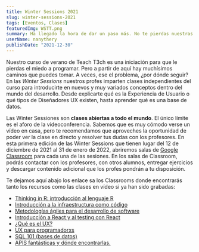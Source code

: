 ```yaml
---
title: Winter Sessions 2021
slug: winter-sessions-2021
tags: [Eventos, Clases]
featuredImg: WSTT.png
summary: Ha llegado la hora de dar un paso más. No te pierdas nuestras sesiones de temas diversos para dar un pasito más allá y aprender cosas nuevas. Desde bases de datos hasta experiencia de usuario.
userName: nanythery
publishDate: "2021-12-30"
---
```


Nuestro curso de verano de Teach T3ch es una iniciación para que le pierdas el miedo a programar. Pero a partir de aquí hay muchísimos caminos que puedes tomar.
A veces, ese el problema, ¿por dónde seguir? En las _Winter Sessions_ nuestros profes imparten clases independientes del curso para introducirte en nuevos y muy variados conceptos dentro del mundo del desarrollo. Desde explicarte qué es la Experiencia de Usuario o qué tipos de Diseñadores UX existen, hasta aprender qué es una base de datos.

Las Winter Sessiones son **clases abiertas a todo el mundo**. El único límite es el aforo de la videoconferencia.
Sabemos que es muy cómodo verse un vídeo en casa, pero te recomendamos que aproveches la oportunidad de poder ver la clase en directo y resolver tus dudas con los profesores.
En esta primera edición de las Winter Sessions que tienen lugar del 12 de diciembre de 2021 al 31 de enero de 2022, abriremos salas de [Google Classroom](https://classroom.google.com) para cada una de las sesiones.
En los salas de Classroom, podrás contactar con los profesores, con otros alumnos, entregar ejercicios y descargar contenido adicional que los profes pondrán a tu disposición.

<CustomImage src="/img/posts/Calendario.png" />

Te dejamos aquí abajo los enlace sa los Classrooms donde encontrarás tanto los recursos como las clases en vídeo si ya han sido grabadas:

- [Thinking in R: introducción al lenguaje R](https://classroom.google.com/c/MjI3MDk1NDkxOTU0?cjc=2whmant)
- [Introducción a la infraestructura como código](https://classroom.google.com/c/NDMzOTY5MzEyOTEz?cjc=l7awvfn)
- [Metodologías ágiles para el desarrollo de software](https://classroom.google.com/c/NDMzODE4NTAwMjE3?cjc=5hlynbe)
- [Introducción a React y al testing con React](https://classroom.google.com/c/NDMzODE4NDk2ODg0?cjc=7e46c7v)
- [¿Qué es el UX?](https://classroom.google.com/c/NDMzODE4NTAwNTQx?cjc=tv4kooz)
- [UX para programadorxs](https://classroom.google.com/c/NDMzODI1NDg3Mjg0?cjc=3h4vdwk)
- [SQL 101 (bases de datos)](https://classroom.google.com/c/NDI3NzM4OTE2MzM0?cjc=jxvp3ct)
- [APIS fantásticas y dónde encontrarlas.](https://classroom.google.com/c/NDI3NzM3ODE5MTk1?cjc=muv7ahm)
